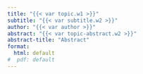 ```yaml
---
title: "{{< var topic.w1 >}}"
subtitle: "{{< var subtitle.w2 >}}"
author: "{{< var author >}}"
abstract: "{{< var topic-abstract.w2 >}}"
abstract-title: "Abstract"
format:
  html: default
#  pdf: default
---
```

